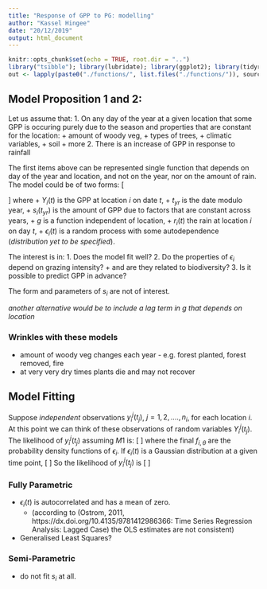 ```yaml
---
title: "Response of GPP to PG: modelling"
author: "Kassel Hingee"
date: "20/12/2019"
output: html_document
---
```


```r
knitr::opts_chunk$set(echo = TRUE, root.dir = "..")
library("tsibble"); library(lubridate); library(ggplot2); library(tidyr); library(grid); library(gridExtra); library(feasts); library(dplyr); library(gtable)
out <- lapply(paste0("./functions/", list.files("./functions/")), source)
```

## Model Proposition 1 and 2:
Let us assume that:
  1. On any day of the year at a given location that some GPP is occuring purely due to the season and properties that are constant for the location:
     + amount of woody veg,
     + types of trees,
     + climatic variables,
     + soil
     + more
  2. There is an increase of GPP in response to rainfall

The first items above can be represented single function that depends on day of the year and location, and not on the year, nor on the amount of rain. The model could be of two forms:
\[
\begin{aligned}
M1: && Y_i(t) = s_i(t_{yr}) \times g\big(r_i(t), r_i(t-1), r_i(t-2), r_i(t-3), ...\big) \times \epsilon_i(t)\\
M2: && Y_i(t) = s_i(t_{yr}) + g\big(r_i(t), r_i(t-1), r_i(t-2), r_i(t-3), ...\big) + \epsilon_i(t)
\end{aligned}
\]
where 
+ $Y_i(t)$ is the GPP at location $i$ on date $t$,
+ $t_{yr}$ is the date modulo year,
+ $s_i(t_{yr})$ is the amount of GPP due to factors that are constant across years,
+ $g$ is a function independent of location,
+ $r_i(t)$ the rain at location $i$ on day $t$,
+ $\epsilon_i(t)$ is a random process with some autodependence (*distribution yet to be specified*).

The interest is in:
 1. Does the model fit well?
 2. Do the properties of $\epsilon_i$ depend on grazing intensity?
    + and are they related to biodiversity?
 3. Is it possible to predict GPP in advance? 

The form and parameters of $s_i$ are not of interest.

*another alternative would be to include a lag term in $g$ that depends on location*

### Wrinkles with these models
+ amount of woody veg changes each year - e.g. forest planted, forest removed, fire
+ at very very dry times plants die and may not recover

## Model Fitting
Suppose *independent* observations $y_i^j(t_j)$, $j = 1, 2, ...., n_i$, for each location $i$.
At this point we can think of these observations of random variables $Y_i^j(t_j)$.
The likelihood of $y_i^j(t_j)$ assuming $M1$ is:
\[
\begin{align}
& \mathcal{L} (\theta | y_i^j(t_j), j = 1,..., i = 1, ...) \\
=& f_\theta(Y_i^j(t_j) = y_i^j(t_j), j = 1,..., i = 1, ...)\\
=& \prod_{i, j} f_\theta\big(Y_i^j(t_j) = y_i^j(t_j)\big)\\
=& \prod_{i, j} f_\theta\left(\epsilon_i(t) =  \frac{y_i^j(t_j)}{ s_i(t_{j, yr}) \times g\big(r_i(t_j), r_i(t_j-1), r_i(t_j-2), r_i(t_j-3), ...\big) }\right)\\
=& \prod_{i, j} f_{i, \theta}\left(\frac{y_i^j(t_j)}{ s_i(t_{j, yr}) \times g\big(r_i(t_j), r_i(t_j-1), r_i(t_j-2), r_i(t_j-3), ...\big) }\right)
\end{align}
\]
where the final $f_{i, \theta}$ are the probability density functions of $\epsilon_i$.
If $\epsilon_i(t)$ is a Gaussian distribution at a given time point,
\[
\begin{align}
& f_{i, \theta}\left(\frac{y_i^j(t_j)}{ s_i(t_{j, yr}) \times g\big(r_i(t_j), r_i(t_j-1), r_i(t_j-2), r_i(t_j-3), ...\big) }\right)\\
=& \frac{1}{\sigma_i \sqrt{2\pi}} \exp\left(-\frac{1}{2} \left( \frac{y_i^j(t_j)}{ \sigma_i s_i(t_{j, yr}) g\big(r_i(t_j) ...\big)} \right)^2 \right)
\end{align}
\]
So the likelihood of $y_i^j(t_j)$ is
\[
\begin{align}
&\prod_{i, j} f_{i, \theta}\left(\frac{y_i^j(t_j)}{ s_i(t_{j, yr}) \times g\big(r_i(t_j), r_i(t_j-1), r_i(t_j-2), r_i(t_j-3), ...\big) }\right)\\
=& \prod_{i, j} \frac{1}{\sigma_i \sqrt{2\pi}} \exp\left(\sum_{i, j}  \frac{y_i^j(t_j)}{ \sigma_i s_i(t_{j, yr}) g\big(r_i(t_j) ...\big)}\right) 
\end{align}
\]


### Fully Parametric
+ $\epsilon_i(t)$ is autocorrelated and has a mean of zero.
  + (according to (Ostrom, 2011, https://dx.doi.org/10.4135/9781412986366: Time Series Regression Analysis: Lagged Case) the OLS estimates are not consistent)
+ Generalised Least Squares?

### Semi-Parametric
+ do not fit $s_i$ at all. 

